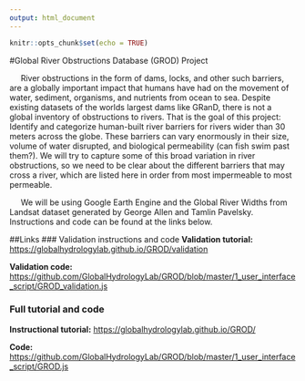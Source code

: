 ```yaml
---
output: html_document
---
```


```r
knitr::opts_chunk$set(echo = TRUE)
```

#Global River Obstructions Database (GROD) Project

&nbsp;&nbsp;&nbsp;&nbsp;&nbsp;River obstructions in the form of dams, locks, and other such barriers, are a globally important impact that humans have had on the movement of water, sediment, organisms, and nutrients from ocean to sea. Despite existing datasets of the worlds largest dams like GRanD, there is not a global inventory of obstructions to rivers. That is the goal of this project: Identify and categorize human-built river barriers for rivers wider than 30 meters across the globe. These barriers can vary enormously in their size, volume of water disrupted, and biological permeability (can fish swim past them?). We will try to capture some of this broad variation in river obstructions, so we need to be clear about the different barriers that may cross a river, which are listed here in order from most impermeable to most permeable.

&nbsp;&nbsp;&nbsp;&nbsp;&nbsp;We will be using Google Earth Engine and the Global River Widths from Landsat dataset generated by George Allen and Tamlin Pavelsky. Instructions and code can be found at the links below. 

##Links
### Validation instructions and code
**Validation tutorial:** <https://globalhydrologylab.github.io/GROD/validation>

**Validation code:** <https://github.com/GlobalHydrologyLab/GROD/blob/master/1_user_interface_script/GROD_validation.js>

### Full tutorial and code
**Instructional tutorial:** <https://globalhydrologylab.github.io/GROD/>

**Code:** <https://github.com/GlobalHydrologyLab/GROD/blob/master/1_user_interface_script/GROD.js>

